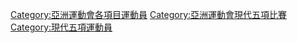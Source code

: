 [[Category:亞洲運動會各項目運動員|Category:亞洲運動會各項目運動員]]
[[Category:亞洲運動會現代五項比賽|Category:亞洲運動會現代五項比賽]]
[[Category:現代五項運動員|Category:現代五項運動員]]